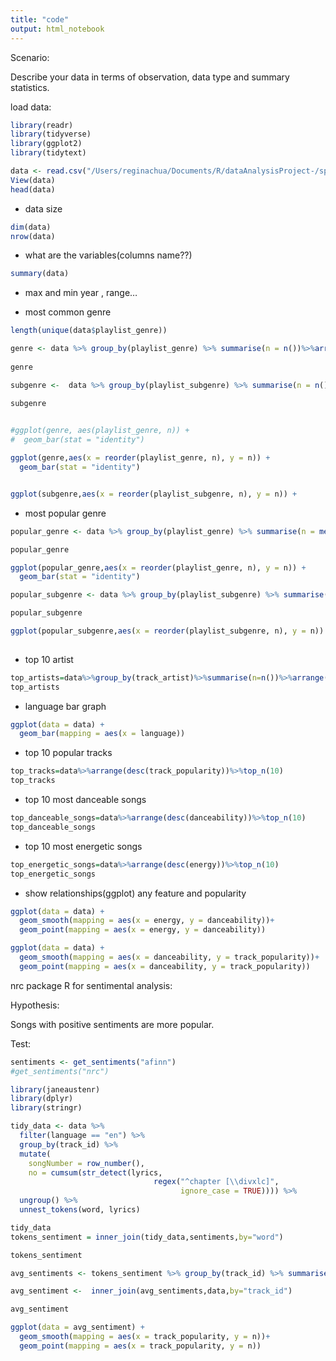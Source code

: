 ```yaml
---
title: "code"
output: html_notebook
---
```


Scenario:

Describe your data in terms of observation, data type and summary statistics.

load data:

```r
library(readr)
library(tidyverse)
library(ggplot2)
library(tidytext)
```

```r
data <- read.csv("/Users/reginachua/Documents/R/dataAnalysisProject-/spotify_songs.csv")
View(data)
head(data)
```

-   data size

```r
dim(data)
nrow(data)
```

-   what are the variables(columns name??)

```r
summary(data)
```

-   max and min year , range...

-   most common genre

```r
length(unique(data$playlist_genre))

genre <- data %>% group_by(playlist_genre) %>% summarise(n = n())%>%arrange(desc(n))
                                                                            
genre 

subgenre <-  data %>% group_by(playlist_subgenre) %>% summarise(n = n())%>%arrange(desc(n))

subgenre
                                                                            

#ggplot(genre, aes(playlist_genre, n)) +                                    
#  geom_bar(stat = "identity")

ggplot(genre,aes(x = reorder(playlist_genre, n), y = n)) +                                    
  geom_bar(stat = "identity")


ggplot(subgenre,aes(x = reorder(playlist_subgenre, n), y = n)) +                                     geom_bar(stat = "identity")

```

-   most popular genre

```r
popular_genre <- data %>% group_by(playlist_genre) %>% summarise(n = mean(track_popularity))%>%arrange(desc(n))

popular_genre

ggplot(popular_genre,aes(x = reorder(playlist_genre, n), y = n)) +                            
  geom_bar(stat = "identity")

popular_subgenre <- data %>% group_by(playlist_subgenre) %>% summarise(n = mean(track_popularity))%>%arrange(desc(n))

popular_subgenre

ggplot(popular_subgenre,aes(x = reorder(playlist_subgenre, n), y = n)) +                             geom_bar(stat = "identity")
                                                                            
```

-   top 10 artist

```r
top_artists=data%>%group_by(track_artist)%>%summarise(n=n())%>%arrange(desc(n))%>%top_n(10)
top_artists
```

-   language bar graph

```r
ggplot(data = data) + 
  geom_bar(mapping = aes(x = language))
```

-   top 10 popular tracks

```r
top_tracks=data%>%arrange(desc(track_popularity))%>%top_n(10)
top_tracks
```

-   top 10 most danceable songs

```r
top_danceable_songs=data%>%arrange(desc(danceability))%>%top_n(10)
top_danceable_songs
```

-   top 10 most energetic songs

```r
top_energetic_songs=data%>%arrange(desc(energy))%>%top_n(10)
top_energetic_songs
```

-   show relationships(ggplot) any feature and popularity

```r
ggplot(data = data) + 
  geom_smooth(mapping = aes(x = energy, y = danceability))+
  geom_point(mapping = aes(x = energy, y = danceability))
```

```r
ggplot(data = data) + 
  geom_smooth(mapping = aes(x = danceability, y = track_popularity))+
  geom_point(mapping = aes(x = danceability, y = track_popularity))
```

nrc package R for sentimental analysis:

Hypothesis:

Songs with positive sentiments are more popular.

Test:

```r
sentiments <- get_sentiments("afinn")
#get_sentiments("nrc")
```

```r
library(janeaustenr)
library(dplyr)
library(stringr)

tidy_data <- data %>%
  filter(language == "en") %>%
  group_by(track_id) %>%
  mutate(
    songNumber = row_number(),
    no = cumsum(str_detect(lyrics, 
                                regex("^chapter [\\divxlc]", 
                                      ignore_case = TRUE)))) %>%
  ungroup() %>%
  unnest_tokens(word, lyrics)

tidy_data
tokens_sentiment = inner_join(tidy_data,sentiments,by="word")

tokens_sentiment

avg_sentiments <- tokens_sentiment %>% group_by(track_id) %>% summarise(n = mean(value))%>%arrange(desc(n))

avg_sentiment <-  inner_join(avg_sentiments,data,by="track_id")

avg_sentiment

ggplot(data = avg_sentiment) + 
  geom_smooth(mapping = aes(x = track_popularity, y = n))+
  geom_point(mapping = aes(x = track_popularity, y = n))

```

```{}
```
